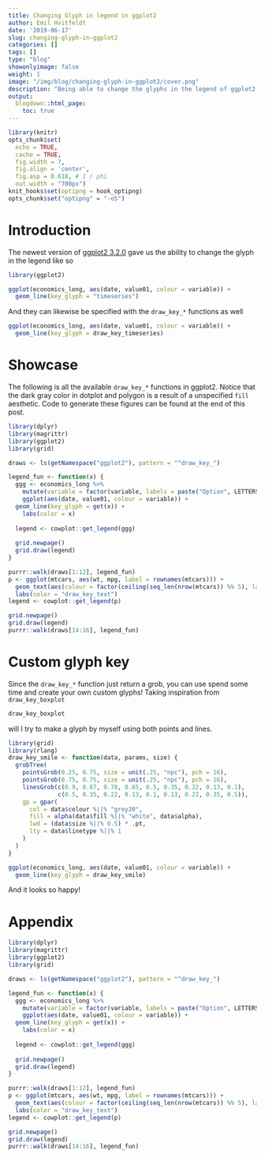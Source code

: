 ```yaml
---
title: Changing Glyph in legend in ggplot2
author: Emil Hvitfeldt
date: '2019-06-17'
slug: changing-glyph-in-ggplot2
categories: []
tags: []
type: "blog"
showonlyimage: false
weight: 1
image: "/img/blog/changing-glyph-in-ggplot2/cover.png"
description: "Being able to change the glyphs in the legend of ggplot2 are a wonderful addition in version 3.2.0, This post goes over the different build in glyphs and how to create your own."
output:
  blogdown::html_page:
    toc: true
---
```


```r
library(knitr)
opts_chunk$set(
  echo = TRUE,
  cache = TRUE,
  fig.width = 7, 
  fig.align = 'center',
  fig.asp = 0.618, # 1 / phi
  out.width = "700px")
knit_hooks$set(optipng = hook_optipng)
opts_chunk$set("optipng" = "-o5")
```

# Introduction

The newest version of [ggplot2 3.2.0](https://www.tidyverse.org/articles/2019/06/ggplot2-3-2-0/) gave us the ability to change the glyph in the legend like so

```r
library(ggplot2)

ggplot(economics_long, aes(date, value01, colour = variable)) +
  geom_line(key_glyph = "timeseries")
```

And they can likewise be specified with the `draw_key_*` functions as well

```r
ggplot(economics_long, aes(date, value01, colour = variable)) +
  geom_line(key_glyph = draw_key_timeseries)
```

# Showcase

The following is all the available `draw_key_*` functions in ggplot2. Notice that the dark gray color in dotplot and polygon is a result of a unspecified `fill` aesthetic. Code to generate these figures can be found at the end of this post.

```r
library(dplyr)
library(magrittr)
library(ggplot2)
library(grid)

draws <- ls(getNamespace("ggplot2"), pattern = "^draw_key_")

legend_fun <- function(x) {
  ggg <- economics_long %>%
    mutate(variable = factor(variable, labels = paste("Option", LETTERS[1:5]))) %>%
    ggplot(aes(date, value01, colour = variable)) +
  geom_line(key_glyph = get(x)) +
    labs(color = x) 
  
  legend <- cowplot::get_legend(ggg)
  
  grid.newpage()
  grid.draw(legend)
}

purrr::walk(draws[1:12], legend_fun)
p <- ggplot(mtcars, aes(wt, mpg, label = rownames(mtcars))) + 
  geom_text(aes(colour = factor(ceiling(seq_len(nrow(mtcars)) %% 5), labels = paste("Option", LETTERS[1:5])))) +
  labs(color = "draw_key_text")
legend <- cowplot::get_legend(p)

grid.newpage()
grid.draw(legend)
purrr::walk(draws[14:16], legend_fun)
```

# Custom glyph key

Since the `draw_key_*` function just return a grob, you can use spend some time and create your own custom glyphs! Taking inspiration from `draw_key_boxplot`

```r
draw_key_boxplot
```

will I try to make a glyph by myself using both points and lines.

```r
library(grid)
library(rlang)
draw_key_smile <- function(data, params, size) {
  grobTree(
    pointsGrob(0.25, 0.75, size = unit(.25, "npc"), pch = 16),
    pointsGrob(0.75, 0.75, size = unit(.25, "npc"), pch = 16),
    linesGrob(c(0.9, 0.87, 0.78, 0.65, 0.5, 0.35, 0.22, 0.13, 0.1), 
              c(0.5, 0.35, 0.22, 0.13, 0.1, 0.13, 0.22, 0.35, 0.5)),
    gp = gpar(
      col = data$colour %||% "grey20",
      fill = alpha(data$fill %||% "white", data$alpha),
      lwd = (data$size %||% 0.5) * .pt,
      lty = data$linetype %||% 1
    )
  )
}

ggplot(economics_long, aes(date, value01, colour = variable)) +
  geom_line(key_glyph = draw_key_smile)
```

And it looks so happy!

# Appendix

```r
library(dplyr)
library(magrittr)
library(ggplot2)
library(grid)

draws <- ls(getNamespace("ggplot2"), pattern = "^draw_key_")

legend_fun <- function(x) {
  ggg <- economics_long %>%
    mutate(variable = factor(variable, labels = paste("Option", LETTERS[1:5]))) %>%
    ggplot(aes(date, value01, colour = variable)) +
  geom_line(key_glyph = get(x)) +
    labs(color = x) 
  
  legend <- cowplot::get_legend(ggg)
  
  grid.newpage()
  grid.draw(legend)
}

purrr::walk(draws[1:12], legend_fun)
p <- ggplot(mtcars, aes(wt, mpg, label = rownames(mtcars))) + 
  geom_text(aes(colour = factor(ceiling(seq_len(nrow(mtcars)) %% 5), labels = paste("Option", LETTERS[1:5])))) +
  labs(color = "draw_key_text")
legend <- cowplot::get_legend(p)

grid.newpage()
grid.draw(legend)
purrr::walk(draws[14:16], legend_fun)
```

